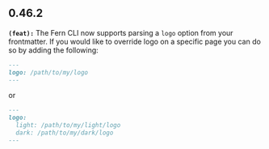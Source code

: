 ## 0.46.2
**`(feat):`** The Fern CLI now supports parsing a `logo` option from your frontmatter. If
you would like to override logo on a specific page you can do so by adding
the following:

```markdown intro.mdx
---
logo: /path/to/my/logo
---
```

or

```markdown intro.mdx
---
logo:
  light: /path/to/my/light/logo
  dark: /path/to/my/dark/logo
---
```


